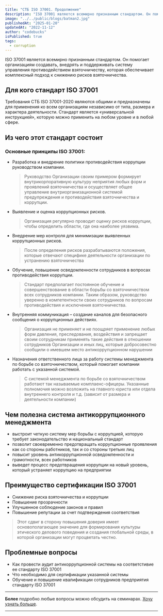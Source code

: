 ```yaml
---
title: "СТБ ISO 37001. Продолжение"
description: "ISO 37001 является всемирно признанным стандартом. Он помогает организациям создавать, внедрять и поддерживать систему управления противодействия коррупции, которая обеспечивает комплексный подход к снижению коррупционных рисков."
image: "../../public/blogs/batman2.jpg"
publishedAt: "2025-01-20"
updatedAt: "2022-11-12"
author: "codebucks"
isPublished: true
tags:
  - corruption
---
```


ISO 37001 является всемирно признанным стандартом. Он помогает организациям создавать,
внедрять и поддерживать систему управления противодействием взяточничеству,
которая обеспечивает комплексный подход к снижению рисков взяточничества.

## Для кого стандарт ISO 37001

Требования СТБ ISO 37001-2020 являются общими и предназначены для применения ко всем организациям
независимо от типа, размера и характера деятельности.
Стандарт является «универсальной инструкцией», которую можно применить на любом уровне и в любой сфере.

## Из чего этот стандарт состоит

### Основные принципы ISO 37001:

- Разработка и внедрение политики противодействия коррупции руководством компании.
  > Руководство Организации своим примером формирует внутрикорпоративную культуру неприятия любых форм и проявлений взяточничества и осуществляет общее управление внутриорганизационной системой предупреждения и противодействия взяточничества и коррупции.
- Выявление и оценка коррупционных рисков.
  > Организация регулярно проводит оценку рисков коррупции, чтобы определить области, где она наиболее уязвима.
- Внедрение мер контроля для минимизации выявленных коррупционных рисков.
  > После определения рисков разрабатываются положения, которые отвечают специфике деятельности организации по устранению взяточничества
- Обучение, повышение осведомленности сотрудников в вопросах противодействия коррупции.
  > Стандарт предполагает постоянное обучение и совершенствование в области борьбы со взяточничеством всех сотрудников компании. Таким образом, руководство уверенно в компетентности своих сотрудников по вопросам противодействия и исключения взяточничества.
- Внутренняя коммуникация – создание каналов для безопасного сообщения о коррупционных действиях.
  > Организация не применяет и не поощряет применение любых форм давления, преследования, воздействия и запрещает своим сотрудникам применять такие действия в отношении сотрудников Организации и иных лиц, которые добросовестно сообщили о имевшем место антикоррупционном нарушении
- Назначения ответственного лица за работу системы менеджмента по борьбе со взяточничеством, который помогает компании работать с указанной системой.
  > С системой менеджмента по борьбе со взяточничеством работают так называемые комплаенс-офицеры. Указанные полномочия можно возложить на главного юриста или отдела внутреннего контроля и т.д. (зависит от размера и деятельности компании)

## Чем полезна система антикоррупционного менеджмента

- выстроит четкую систему мер борьбы с коррупцией, которую требует законодательство и национальный стандарт
- позволит своевременно предотвращать коррупционные проявления как со стороны работников, так и со стороны третьих лиц
- повысит уровень антикоррупционной осведомленности и грамотности, всех работников
- выведет процесс предотвращения коррупции на новый уровень, который устраняет коррупцию на предприятии

## Преимущество сертификации ISO 37001

- Снижение риска взяточничества и коррупции
- Повышение прозрачности
- Улучшенное соблюдение законов и правил
- Повышение репутации за счет подтверждения соответствия

> Этот сдвиг в сторону повышения доверия имеет основополагающее значение для формирования культуры
> этического делового поведения и создания глобальной среды,
> в которой организации могут процветать честно.

## Проблемные вопросы

- Как провести аудит антикоррупционной системы на соответстивие ее стандарту ISO 37001
- Что необходимо для сертификации указанной системы
- Обучение и повышение квалификации сотрудников предприятия стандарту ISO 37001

---

**Более** подробно любые вопросы можно обсудить на семинарах. [Хочу узнать больше](../contact).

---
